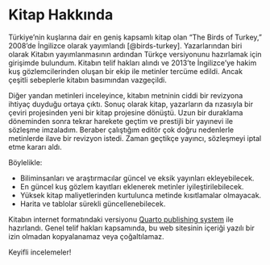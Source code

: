 # Kitap Hakkında {.unnumbered}

Türkiye'nin kuşlarına dair en geniş kapsamlı kitap olan "The Birds of Turkey," 2008'de İngilizce olarak yayımlandı [@birds-turkey]. Yazarlarından biri olarak Kitabın yayımlanmasının ardından Türkçe versiyonunu hazırlamak için girişimde bulundum. Kitabın telif hakları alındı ve 2013'te İngilizce'ye hakim kuş gözlemcilerinden oluşan bir ekip ile metinler tercüme edildi. Ancak çeşitli sebeplerle kitabın basımından vazgeçildi.

Diğer yandan metinleri inceleyince, kitabın metninin ciddi bir revizyona ihtiyaç duyduğu ortaya çıktı. Sonuç olarak kitap, yazarların da rızasıyla bir çeviri projesinden yeni bir kitap projesine dönüştü. Uzun bir duraklama döneminden sonra tekrar harekete geçtim ve prestijli bir yayınevi ile sözleşme imzaladım. Beraber çalıştığım editör çok doğru nedenlerle metinlerde ilave bir revizyon istedi. Zaman geçtikçe yayıncı, sözleşmeyi iptal etme kararı aldı.

Böylelikle:

-   Biliminsanları ve araştırmacılar güncel ve eksik yayınları ekleyebilecek.
-   En güncel kuş gözlem kayıtları eklenerek metinler iyileştirilebilecek.
-   Yüksek kitap maliyetlerinden kurtulunca metinde kısıtlamalar olmayacak.
-   Harita ve tablolar sürekli güncellenebilecek.

Kitabın internet formatındaki versiyonu [Quarto publishing system](https://quarto.org/) ile hazırlandı. Genel telif hakları kapsamında, bu web sitesinin içeriği yazılı bir izin olmadan kopyalanamaz veya çoğaltılamaz.

Keyifli incelemeler!
